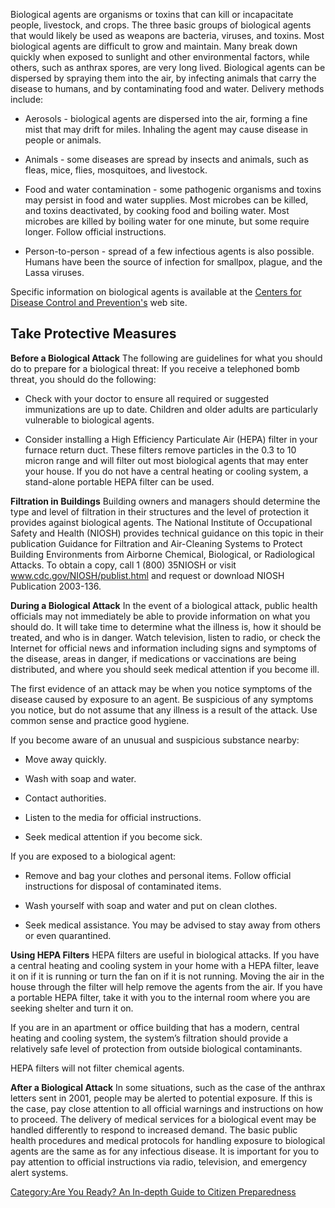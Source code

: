 {{Template:Are You Ready? An In-depth Guide to Citizen Preparedness}}
Biological agents are organisms or toxins that can kill or incapacitate people, livestock, and crops. The three basic groups of biological agents that would likely be used as weapons are bacteria, viruses, and toxins. Most biological agents are difficult to grow and maintain. Many break down quickly when exposed to sunlight and other environmental factors, while others, such as anthrax spores, are very long lived. Biological agents can be dispersed by spraying them into the air, by infecting animals that carry the disease to humans, and by contaminating food and water. Delivery methods include:

* <div>Aerosols - biological agents are dispersed into the air, forming a fine mist that may drift for miles. Inhaling the agent may cause disease in people or animals.</div>
* <div>Animals - some diseases are spread by insects and animals, such as fleas, mice, flies, mosquitoes, and livestock.</div>
* <div>Food and water contamination - some pathogenic organisms and toxins may persist in food and water supplies. Most microbes can be killed, and toxins deactivated, by cooking food and boiling water. Most microbes are killed by boiling water for one minute, but some require longer. Follow official instructions.</div>
* <div>Person-to-person - spread of a few infectious agents is also possible. Humans have been the source of infection for smallpox, plague, and the Lassa viruses.</div>

Specific information on biological agents is available at the [http://www.bt.cdc.gov/ Centers for Disease Control and Prevention's] web site.

== Take Protective Measures ==
'''Before a Biological Attack'''
The following are guidelines for what you should do to prepare for a biological threat:
If you receive a telephoned bomb threat, you should do the following:
* <div>Check with your doctor to ensure all required or suggested immunizations are up to date. Children and older adults are particularly vulnerable to biological agents.</div>
* <div>Consider installing a High Efficiency Particulate Air (HEPA) filter in your furnace return duct. These filters remove particles in the 0.3 to 10 micron range and will filter out most biological agents that may enter your house. If you do not have a central heating or cooling system, a stand-alone portable HEPA filter can be used.</div>

'''Filtration in Buildings'''
Building owners and managers should determine the type and level of filtration in their structures and the level of protection it provides against biological agents. The National Institute of Occupational Safety and Health (NIOSH) provides technical guidance on this topic in their publication Guidance for Filtration and Air-Cleaning Systems to Protect Building Environments from Airborne Chemical, Biological, or Radiological Attacks. To obtain a copy, call 1 (800) 35NIOSH or visit [http://www.cdc.gov/NIOSH/publist.html www.cdc.gov/NIOSH/publist.html] and request or download NIOSH Publication 2003-136.

'''During a Biological Attack'''
In the event of a biological attack, public health officials may not immediately be able to provide information on what you should do. It will take time to determine what the illness is, how it should be treated, and who is in danger. Watch television, listen to radio, or check the Internet for official news and information including signs and symptoms of the disease, areas in danger, if medications or vaccinations are being distributed, and where you should seek medical attention if you become ill.

The first evidence of an attack may be when you notice symptoms of the disease caused by exposure to an agent. Be suspicious of any symptoms you notice, but do not assume that any illness is a result of the attack. Use common sense and practice good hygiene.

If you become aware of an unusual and suspicious substance nearby:
* <div>Move away quickly.</div>
* <div>Wash with soap and water.</div>
* <div>Contact authorities.</div>
* <div>Listen to the media for official instructions.</div>
* <div>Seek medical attention if you become sick.</div>

If you are exposed to a biological agent:
* <div>Remove and bag your clothes and personal items. Follow official instructions for disposal of contaminated items.</div>
* <div>Wash yourself with soap and water and put on clean clothes.</div>
* <div>Seek medical assistance. You may be advised to stay away from others or even quarantined.</div>

'''Using HEPA Filters'''
HEPA filters are useful in biological attacks. If you have a central heating and cooling system in your home with a HEPA filter, leave it on if it is running or turn the fan on if it is not running. Moving the air in the house through the filter will help remove the agents from the air. If you have a portable HEPA filter, take it with you to the internal room where you are seeking shelter and turn it on.

If you are in an apartment or office building that has a modern, central heating and cooling system, the system’s filtration should provide a relatively safe level of protection from outside biological contaminants.

HEPA filters will not filter chemical agents.

'''After a Biological Attack'''
In some situations, such as the case of the anthrax letters sent in 2001, people may be alerted to potential exposure. If this is the case, pay close attention to all official warnings and instructions on how to proceed. The delivery of medical services for a biological event may be handled differently to respond to increased demand. The basic public health procedures and medical protocols for handling exposure to biological agents are the same as for any infectious disease. It is important for you to pay attention to official instructions via radio, television, and emergency alert systems.

[[Category:Are You Ready? An In-depth Guide to Citizen Preparedness]]